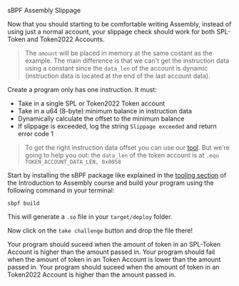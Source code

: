 
<ChallengeTitle>sBPF Assembly Slippage</ChallengeTitle>

Now that you should starting to be comfortable writing Assembly, instead of using just a normal account, your slippage check should work for both SPL-Token and Token2022 Accounts.

> The `amount` will be placed in memory at the same costant as the example. The main difference is that we can't get the instruction data using a constant since the `data_len` of the account is dynamic (instruction data is located at the end of the last account data).

Create a program only has one instruction. It must:
- Take in a single SPL or Token2022 Token account
- Take in a u64 (8-byte) minimum balance in instruction data
- Dynamically calculate the offset to the minimum balance
- If slippage is exceeded, log the string `Slippage exceeded` and return error code 1

> To get the right instruction data offset you can use our [tool](https://sbpf.xyz). But we're going to help you out: the `data_len` of the token account is at `.equ TOKEN_ACCOUNT_DATA_LEN, 0x0058`

Start by installing the sBPF package like explained in the [tooling section](/en/courses/introduction-to-assembly/tooling) of the Introduction to Assembly course and build your program using the following command in your terminal:

```
sbpf build
```

This will generate a `.so` file in your `target/deploy` folder. 

Now click on the `take challenge` button and drop the file there!


<RequirementList>
  <Requirement title="Challenge 1: Testing the Slippage with SPL-Token">
    Your program should suceed when the amount of token in an SPL-Token Account is higher than the amount passed in.
  </Requirement>

  <Requirement title="Challenge 2: Testing the Failure of a Slippage">
    Your program should fail when the amount of token in an Token Account is lower than the amount passed in.
  </Requirement>

  <Requirement title="Challenge 3: Testing the Slippage with Token2022">
    Your program should suceed when the amount of token in an Token2022 Account is higher than the amount passed in.
  </Requirement>
</RequirementList>